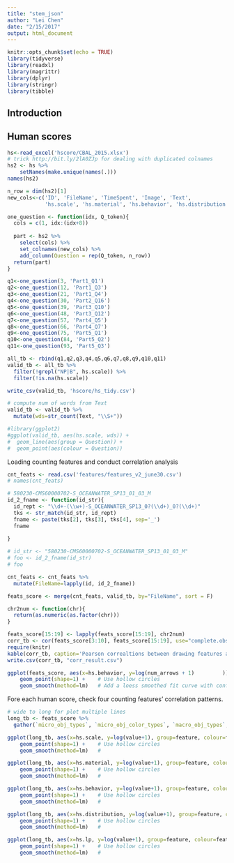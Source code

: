 ```yaml
---
title: "stem_json"
author: "Lei Chen"
date: "2/15/2017"
output: html_document
---
```


```r
knitr::opts_chunk$set(echo = TRUE)
library(tidyverse)
library(readxl)
library(magrittr)
library(dplyr)
library(stringr)
library(tibble)
```

## Introduction

## Human scores
```r
hs<-read_excel('hscore/CBAL_2015.xlsx')
# trick http://bit.ly/2lA0ZJp for dealing with duplicated colnames
hs2 <- hs %>%
    setNames(make.unique(names(.)))
names(hs2)
```

```r
n_row = dim(hs2)[1]
new_cols<-c('ID', 'FileName', 'TimeSpent', 'Image', 'Text',
            'hs.scale', 'hs.material', 'hs.behavior', 'hs.distribution', 'hs.lp')

one_question <- function(idx, Q_token){
  cols = c(1, idx:(idx+8))
  
  part <- hs2 %>%
    select(cols) %>%
    set_colnames(new_cols) %>%
    add_column(Question = rep(Q_token, n_row))
  return(part)
}

q1<-one_question(3, 'Part1_Q1')
q2<-one_question(12, 'Part1_Q3')
q3<-one_question(21, 'Part1_Q4')
q4<-one_question(30, 'Part2_Q16')
q5<-one_question(39, 'Part3_Q10')
q6<-one_question(48, 'Part3_Q12')
q7<-one_question(57, 'Part4_Q5')
q8<-one_question(66, 'Part4_Q7')
q9<-one_question(75, 'Part5_Q1')
q10<-one_question(84, 'Part5_Q2')
q11<-one_question(93, 'Part5_Q3')

all_tb <- rbind(q1,q2,q3,q4,q5,q6,q7,q8,q9,q10,q11)
valid_tb <- all_tb %>%
  filter(!grepl("NP|B", hs.scale)) %>%
  filter(!is.na(hs.scale))

write_csv(valid_tb, 'hscore/hs_tidy.csv')

```


```r
# compute num of words from Text
valid_tb <- valid_tb %>%
  mutate(wds=str_count(Text, "\\S+"))

#library(ggplot2)
#ggplot(valid_tb, aes(hs.scale, wds)) +
#  geom_line(aes(group = Question)) +
#  geom_point(aes(colour = Question))
```

Loading counting features and conduct correlation analysis
```r
cnt_feats <- read.csv('features/features_v2_june30.csv')
# names(cnt_feats)

# 580230-CMS60000702-S_OCEANWATER_SP13_01_03_M
id_2_fname <- function(id_str){
  id_rept <- "\\d+-(\\w+)-S_OCEANWATER_SP13_0?(\\d+)_0?(\\d+)"
  tks <- str_match(id_str, id_rept)
  fname <- paste(tks[2], tks[3], tks[4], sep='_')
  fname
  
}

# id_str <- "580230-CMS60000702-S_OCEANWATER_SP13_01_03_M"
# foo <- id_2_fname(id_str)
# foo

cnt_feats <- cnt_feats %>%
  mutate(FileName=lapply(id, id_2_fname))

feats_score <- merge(cnt_feats, valid_tb, by="FileName", sort = F)

chr2num <- function(chr){
  return(as.numeric(as.factor(chr)))
}

feats_score[15:19] <- lapply(feats_score[15:19], chr2num)
corr_tb <- cor(feats_score[3:10], feats_score[15:19], use="complete.obs")
require(knitr)
kable(corr_tb, caption='Pearson correaltions between drawing features and human scores')
write.csv(corr_tb, "corr_result.csv")
```

```r
ggplot(feats_score, aes(x=hs.behavior, y=log(num_arrows + 1)         )) +
    geom_point(shape=1) +    # Use hollow circles
    geom_smooth(method=lm)   # Add a loess smoothed fit curve with confidence region
```

Fore each human score, check four counting features' correlation patterns.
```r
# wide to long for plot multiple lines
long_tb <- feats_score %>%
  gather(`micro_obj_types`, `micro_obj_color_types`, `macro_obj_types`, `num_arrows`, key='feature', value='value')

ggplot(long_tb, aes(x=hs.scale, y=log(value+1), group=feature, colour=feature)) +
    geom_point(shape=1) +    # Use hollow circles
    geom_smooth(method=lm)   # 

ggplot(long_tb, aes(x=hs.material, y=log(value+1), group=feature, colour=feature)) +
    geom_point(shape=1) +    # Use hollow circles
    geom_smooth(method=lm)   # 

ggplot(long_tb, aes(x=hs.behavior, y=log(value+1), group=feature, colour=feature)) +
    geom_point(shape=1) +    # Use hollow circles
    geom_smooth(method=lm)   # 

ggplot(long_tb, aes(x=hs.distribution, y=log(value+1), group=feature, colour=feature)) +
    geom_point(shape=1) +    # Use hollow circles
    geom_smooth(method=lm)   # 

ggplot(long_tb, aes(x=hs.lp, y=log(value+1), group=feature, colour=feature)) +
    geom_point(shape=1) +    # Use hollow circles
    geom_smooth(method=lm)   # 
```

